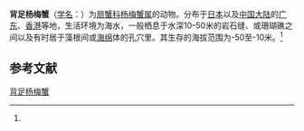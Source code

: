 {{Speciesbox
| name = 背足杨梅蟹
| status = 
| status_system = 
| image = 
| genus = Actumnus
| species = dorsipes
| authority = (Stimpson, 1858)<ref name='id11837'>{{cite web| url =http://www.bioinfo.cn/db05/BjdwSpecies.php?action=view&id=11837| title =背足杨梅蟹| work =《中国动物物种编目数据库》| publisher =中国科学院微生物研究所| author =中国科学院动物研究所| accessdate =2009-04-28| deadurl =yes| archiveurl =https://web.archive.org/web/20160305034942/http://www.bioinfo.cn/db05/BjdwSpecies.php?action=view&id=11837| archivedate =2016-03-05}}</ref>
}}

'''背足杨梅蟹'''（[[学名|学名]]：{{lang|la|''Actumnus dorsipes''}}）为[[扇蟹科|扇蟹科]][[杨梅蟹属|杨梅蟹属]]的动物。分布于[[日本|日本]]以及[[中国大陆|中国大陆]]的[[广东|广东]]、[[香港|香港]]等地，生活环境为海水，一般栖息于水深10–50米的岩石缝、或珊瑚礁之间以及有时居于藻根间或[[海绵|海绵]]体的孔穴里。其生存的海拔范围为-50至-10米。<ref name='id11837'/>

== 参考文献 ==
{{reflist}}

{{Wikispecies|Actumnus dorsipes}}
{{Taxonbar|from=Q13228450}}

[[Category:杨梅蟹属|背足杨梅蟹]]


{{螃蟹小作品}}